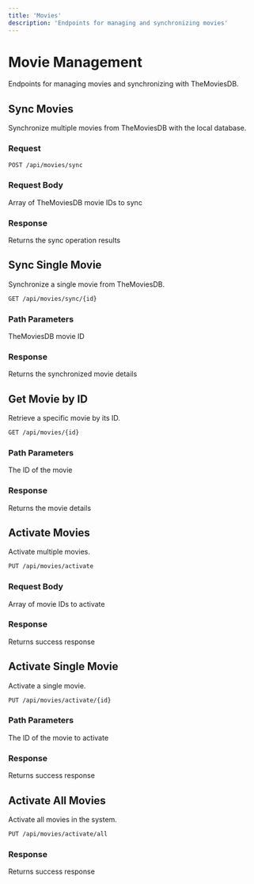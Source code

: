 ```yaml
---
title: 'Movies'
description: 'Endpoints for managing and synchronizing movies'
---
```


# Movie Management

Endpoints for managing movies and synchronizing with TheMoviesDB.

## Sync Movies

Synchronize multiple movies from TheMoviesDB with the local database.

### Request

```bash
POST /api/movies/sync
```

### Request Body

<ParamField body="SyncMoviesRequest" type="object">
  <Expandable title="Properties">
    <ParamField body="movieIds" type="array" required>
      Array of TheMoviesDB movie IDs to sync
    </ParamField>
  </Expandable>
</ParamField>

### Response

<ResponseField name="200: OK" type="object">
  Returns the sync operation results
</ResponseField>

## Sync Single Movie

Synchronize a single movie from TheMoviesDB.

```bash
GET /api/movies/sync/{id}
```

### Path Parameters

<ParamField path="id" type="string" required>
  TheMoviesDB movie ID
</ParamField>

### Response

<ResponseField name="200: OK" type="object">
  Returns the synchronized movie details
</ResponseField>

## Get Movie by ID

Retrieve a specific movie by its ID.

```bash
GET /api/movies/{id}
```

### Path Parameters

<ParamField path="id" type="integer" required>
  The ID of the movie
</ParamField>

### Response

<ResponseField name="200: OK" type="object">
  Returns the movie details
</ResponseField>

## Activate Movies

Activate multiple movies.

```bash
PUT /api/movies/activate
```

### Request Body

<ParamField body="MoviesRequest" type="object">
  <Expandable title="Properties">
    <ParamField body="movieIds" type="array" required>
      Array of movie IDs to activate
    </ParamField>
  </Expandable>
</ParamField>

### Response

<ResponseField name="200: OK" type="object">
  Returns success response
</ResponseField>

## Activate Single Movie

Activate a single movie.

```bash
PUT /api/movies/activate/{id}
```

### Path Parameters

<ParamField path="id" type="integer" required>
  The ID of the movie to activate
</ParamField>

### Response

<ResponseField name="200: OK" type="object">
  Returns success response
</ResponseField>

## Activate All Movies

Activate all movies in the system.

```bash
PUT /api/movies/activate/all
```

### Response

<ResponseField name="200: OK" type="object">
  Returns success response
</ResponseField>